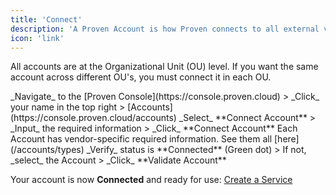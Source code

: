 ```yaml
---
title: 'Connect'
description: 'A Proven Account is how Proven connects to all external vendors (ie CSP/Git/etc.)'
icon: 'link'
---
```


<Note> All accounts are at the Organizational Unit (OU) level. If you want the same account across different OU's, you must connect it in <Tooltip tip="Coming soon: A copy button, where you can select which OU to copy an account to!">each</Tooltip> OU.</Note>

<Steps>
  <Step title="Navigate">
    _Navigate_ to the [Proven Console](https://console.proven.cloud) > _Click_ your name in the top right > [Accounts](https://console.proven.cloud/accounts)
  </Step>
  <Step title="Connect">
    _Select_ **Connect Account** > _Input_ the required information > _Click_ **Connect Account**
    <Note>Each Account has vendor-specific required information. See them all [here](/accounts/types) </Note>
  </Step>
  <Step title="Validate">
    _Verify_ status is **Connected** (Green dot) > If not, _select_ the Account > _Click_ **Validate Account**
  </Step>
</Steps>

Your account is now **Connected** and ready for use: [Create a Service](/services/create)